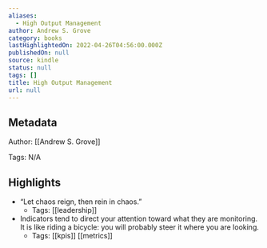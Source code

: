 ```yaml
---
aliases:
  - High Output Management
author: Andrew S. Grove
category: books
lastHighlightedOn: 2022-04-26T04:56:00.000Z
publishedOn: null
source: kindle
status: null
tags: []
title: High Output Management
url: null
---
```

## Metadata

Author: [[Andrew S. Grove]]

Tags: N/A

## Highlights

- “Let chaos reign, then rein in chaos.”
    - Tags: [[leadership]]
- Indicators tend to direct your attention toward what they are monitoring. It is like riding a bicycle: you will probably steer it where you are looking.
    - Tags: [[kpis]] [[metrics]]
